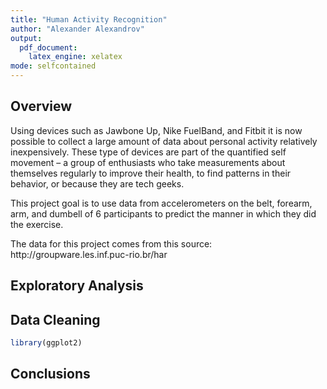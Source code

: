 ```yaml
---
title: "Human Activity Recognition"
author: "Alexander Alexandrov"
output:
  pdf_document:
    latex_engine: xelatex
mode: selfcontained
---
```


## Overview

Using devices such as Jawbone Up, Nike FuelBand, and Fitbit it is now possible to collect a large amount of data about personal activity relatively inexpensively. These type of devices are part of the quantified self movement – a group of enthusiasts who take measurements about themselves regularly to improve their health, to find patterns in their behavior, or because they are tech geeks.

This project goal is to use data from accelerometers on the belt, forearm, arm, and dumbell of 6 participants to predict the manner in which they did the exercise.

The data for this project comes from this source: http://groupware.les.inf.puc-rio.br/har

## Exploratory Analysis

\newpage

## Data Cleaning

```r
library(ggplot2)

```

\newpage

## Conclusions

